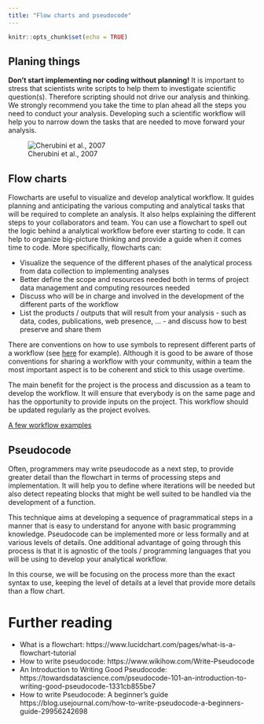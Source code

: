 ```yaml
---
title: "Flow charts and pseudocode"
---
```


```r
knitr::opts_chunk$set(echo = TRUE)
```

## Planing things

**Don’t start implementing nor coding without planning!** It is important to stress that scientists write scripts to help them to investigate scientific question(s). Therefore scripting should not drive our analysis and thinking. We strongly recommend you take the time to plan ahead all the steps you need to conduct your analysis. Developing such a scientific workflow will help you to narrow down the tasks that are needed to move forward your analysis.

![Cherubini et al., 2007](img/whiteborad_drawings.png)

## Flow charts

Flowcharts are useful to visualize and develop analytical workflow. It guides planning and anticipating the various computing and analytical tasks that will be required to complete an analysis. It also helps explaining the different steps to your collaborators and team. You can use a flowchart to spell out the logic behind a analytical workflow before ever starting to code. It can help to organize big-picture thinking and provide a guide when it comes time to code. More specifically, flowcharts can:

- Visualize the sequence of the different phases of the analytical process from data collection to implementing analyses
- Better define the scope and resources needed both in terms of project data management and computing resources needed
- Discuss who will be in charge and involved in the development of the different parts of the workflow
- List the products / outputs that will result from your analysis - such as data, codes, publications, web presence, ... - and discuss how to best preserve and share them

There are  conventions on how to use symbols to represent different parts of a workflow (see [here](https://en.wikipedia.org/wiki/Flowchart) for example). Although it is good to be aware of those conventions for sharing a workflow with your community, within a team the most important aspect is to be coherent and stick to this usage overtime.

The main benefit for the project is the process and discussion as a team to develop the workflow. It will ensure that everybody is on the same page and has the opportunity to provide inputs on the project. This workflow should be updated regularly as the project evolves.

[A few workflow examples](https://docs.google.com/presentation/d/e/2PACX-1vSEWK0Qrkg7ob-wBLebla5KHJuGCsezV502J1Sc00pZK24CJBFcp-0YOFVP-dtI-l8azsR-1Y5jluiz/pub?start=false&loop=false&delayms=60000)

## Pseudocode

Often, programmers may write pseudocode as a next step, to provide greater detail than the flowchart in terms of processing steps and implementation. It will help you to define where iterations will be needed but also detect repeating blocks that might be well suited to be handled via the development of a function.

This technique aims at developing a sequence of pragrammatical steps in a manner that is easy to understand for anyone with basic programming knowledge. Pseudocode can be implemented more or less formally and at various levels of details. One additional advantage of going through this process is that it is agnostic of the tools / programming languages that you will be using to develop your analytical workflow.

In this course, we will be focusing on the process more than the exact syntax to use, keeping the level of details at a level that provide more details than a flow chart.


# Further reading

- What is a flowchart: https://www.lucidchart.com/pages/what-is-a-flowchart-tutorial
- How to write pseudocode: https://www.wikihow.com/Write-Pseudocode
- An Introduction to Writing Good Pseudocode:  https://towardsdatascience.com/pseudocode-101-an-introduction-to-writing-good-pseudocode-1331cb855be7
- How to write Pseudocode: A beginner’s guide https://blog.usejournal.com/how-to-write-pseudocode-a-beginners-guide-29956242698